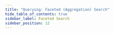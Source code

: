 ```yaml
---
title: "Querying: Faceted (Aggregation) Search"
hide_table_of_contents: true
sidebar_label: Faceted Search
sidebar_position: 12
---
```





<LanguageSwitcher supportedLanguages={supportedLanguages} />

<LanguageContent language="csharp">
   <FacetedSearchCsharp />
</LanguageContent>

<LanguageContent language="java">
   <FacetedSearchJava />
</LanguageContent>

<LanguageContent language="nodejs">
   <FacetedSearchNodejs />
</LanguageContent>


<!---
### Client API
- [How to Perform a Faceted Search](../../client-api/session/querying/how-to-perform-a-faceted-search)


-->